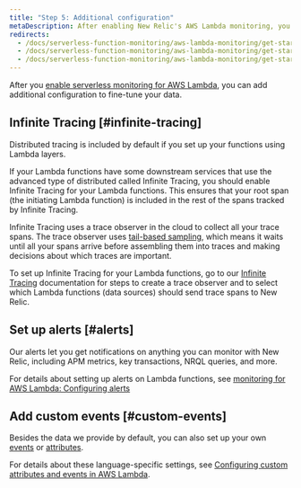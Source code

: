 ```yaml
---
title: "Step 5: Additional configuration"
metaDescription: After enabling New Relic's AWS Lambda monitoring, you can set up alerts and custom events.
redirects:
  - /docs/serverless-function-monitoring/aws-lambda-monitoring/get-started/configure-new-relic-serverless-aws-lambda
  - /docs/serverless-function-monitoring/aws-lambda-monitoring/get-started/configure-monitoring-aws-lambda-new-relic-serverless
  - /docs/serverless-function-monitoring/aws-lambda-monitoring/get-started/configure-serverless-monitoring-aws-lambda
---
```


After you [enable serverless monitoring for AWS Lambda](/docs/serverless-function-monitoring/aws-lambda-monitoring/enable-lambda-monitoring/enable-aws-lambda-monitoring), you can add additional configuration to fine-tune your data.

## Infinite Tracing [#infinite-tracing]

Distributed tracing is included by default if you set up your functions using Lambda layers.

If your Lambda functions have some downstream services that use the advanced type of distributed called Infinite Tracing, you should enable Infinite Tracing for your Lambda functions. This ensures that your root span (the initiating Lambda function) is included in the rest of the spans tracked by Infinite Tracing.

Infinite Tracing uses a trace observer in the cloud to collect all your trace spans. The trace observer uses [tail-based sampling](https://docs.newrelic.com/docs/distributed-tracing/concepts/how-new-relic-distributed-tracing-works/#tail-based), which means it waits until all your spans arrive before assembling them into traces and making decisions about which traces are important. 

To set up Infinite Tracing for your Lambda functions, go to our [Infinite Tracing](/docs/distributed-tracing/infinite-tracing/set-trace-observer) documentation for steps to create a trace observer and to select which Lambda functions (data sources) should send trace spans to New Relic.

## Set up alerts [#alerts]

Our alerts let you get notifications on anything you can monitor with New Relic, including APM metrics, key transactions, NRQL queries, and more.

For details about setting up alerts on Lambda functions, see [monitoring for AWS Lambda: Configuring alerts](https://discuss.newrelic.com/t/relic-solution-new-relic-monitoring-for-aws-lambda-configuring-alerts/96045)

## Add custom events [#custom-events]

Besides the data we provide by default, you can also set up your own [events](/docs/using-new-relic/welcome-new-relic/get-started/glossary#event) or [attributes](/docs/using-new-relic/welcome-new-relic/get-started/glossary#attribute).

For details about these language-specific settings, see [Configuring custom attributes and events in AWS Lambda](https://discuss.newrelic.com/t/configuring-custom-attributes-and-events-in-aws-lambda/96043).
